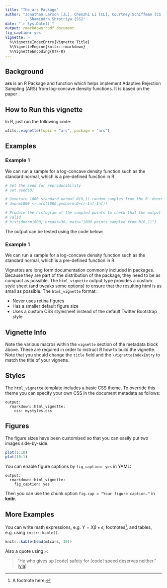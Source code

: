```yaml
---
title: "The ars Package"
author: "Jonathan Larson [JL], Chenzhi Li [CL], Courtney Schiffman [CS]
         , Shamindra Shrotriya [SS]"
date: "`r Sys.Date()`"
output: rmarkdown::pdf_document
fig_caption: yes
vignette: >
  %\VignetteIndexEntry{Vignette Title}
  %\VignetteEngine{knitr::rmarkdown}
  %\VignetteEncoding{UTF-8}
---
```

## Background

**ars** is an R Package and function which helps implement Adaptive Rejection 
Sampling (ARS) from log-concave density functions. It is based on the paper \href{http://hedibert.org/wp-content/uploads/2013/12/1992GilksWild.pdf}{Gilks et al.}.

## How to Run this vignette
In R, just run the following code: 
```r
utils::vignette(topic = "ars", package = "ars")
```

## Examples

### Example 1
We can run a sample for a log-concave density function such as the standard 
normal, which is a pre-defined function in R

```r
# Set the seed for reproducibility
# set.seed(0)

# Generate 1000 standard normal N(0,1) random samples from the R 'dnorm' function
# dnorm1000 <- ars(1000,g=dnorm,D=c(-Inf,Inf))

# Produce the histogram of the sampled points to check that the output looks
# valid
# hist(dnorm1000, breaks=30, main="1000 points sampled from N(0,1)")
```

The output can be tested using the code below:

### Example 1
We can run a sample for a log-concave density function such as the standard 
normal, which is a pre-defined function in R

Vignettes are long form documentation commonly included in packages. Because they are part of the distribution of the package, they need to be as compact as possible. The `html_vignette` output type provides a custom style sheet (and tweaks some options) to ensure that the resulting html is as small as possible. The `html_vignette` format:

- Never uses retina figures
- Has a smaller default figure size
- Uses a custom CSS stylesheet instead of the default Twitter Bootstrap style

## Vignette Info

Note the various macros within the `vignette` section of the metadata block above. These are required in order to instruct R how to build the vignette. Note that you should change the `title` field and the `\VignetteIndexEntry` to match the title of your vignette.

## Styles

The `html_vignette` template includes a basic CSS theme. To override this theme you can specify your own CSS in the document metadata as follows:

    output: 
      rmarkdown::html_vignette:
        css: mystyles.css

## Figures

The figure sizes have been customised so that you can easily put two images side-by-side. 

```r
plot(1:10)
plot(10:1)
```

You can enable figure captions by `fig_caption: yes` in YAML:

    output:
      rmarkdown::html_vignette:
        fig_caption: yes

Then you can use the chunk option `fig.cap = "Your figure caption."` in **knitr**.

## More Examples

You can write math expressions, e.g. $Y = X\beta + \epsilon$, footnotes^[A footnote here.], and tables, e.g. using `knitr::kable()`.

```r
knitr::kable(head(mtcars, 10))
```

Also a quote using `>`:

> "He who gives up [code] safety for [code] speed deserves neither."
([via](https://twitter.com/hadleywickham/status/504368538874703872))
